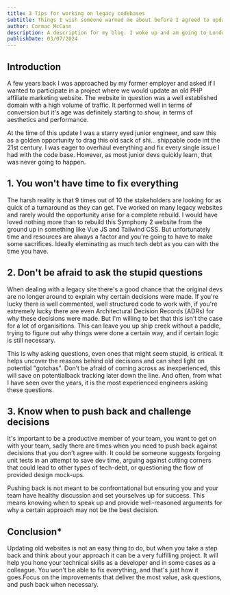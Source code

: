 ```yaml
---
title: 3 Tips for working on legacy codebases
subtitle: Things I wish someone warned me about before I agreed to update older sites.
author: Cormac McCann
description: A description for my blog. I woke up and am going to London today. Very sad to be leaving Laika, but excited to have a small get away.
publishDate: 03/07/2024
---
```


## Introduction

A few years back I was approached by my former employer and asked if I wanted to participate in a project where we would
update an old PHP affiliate marketing website. The website in question was a well established domain with a high volume of traffic.
It performed well in terms of conversion but it's age was definitely starting to show, in terms of aesthetics and performance.

At the time of this update I was a starry eyed junior engineer, and saw this as a golden opportunity to drag this old sack of shi...
shippable code int the 21st century. I was eager to overhaul everything and fix every single issue I had with the code base.
However, as most junior devs quickly learn, that was never going to happen.

## 1. You won't have time to fix everything

The harsh reality is that 9 times out of 10 the stakeholders are looking for as quick of a turnaround as they can get.
I've worked on many legacy websites and rarely would the opportunity arise for a complete rebuild.
I would have loved nothing more than to rebuild this Symphony 2 website from the ground up in something
like Vue JS and Tailwind CSS. But unfortunately time and resources are always a factor and you're going to have to
make some sacrifices. Ideally eleminating as much tech debt as you can with the time you have.

## 2. Don't be afraid to ask the stupid questions

When dealing with a legacy site there's a good chance that the original devs are no longer around
to explain why certain decisions were made. If you're lucky there is well commented, well structured
code to work with, if you're extremely lucky there are even Architectural Decision Records (ADRs)
for why these decisions were made. But I'm willing to bet that this isn't the case for a lot of organisitions.
This can leave you up ship creek without a paddle, trying to figure out why things were done a certain way,
and if certain logic is still necessary.

This is why asking questions, even ones that might seem stupid, is critical.
It helps uncover the reasons behind old decisions and can shed light on potential "gotchas". Don’t be
afraid of coming across as inexperienced, this will save on potentialback tracking later down the line.
And often, from what I have seen over the years, it is the most experienced engineers asking these questions.

## 3. Know when to push back and challenge decisions

It's important to be a productive member of your team, you want to get on with your team, sadly there are
times when you need to push back against decisions that you don't agree with.
It could be someone suggests forgoing unit tests in an attempt to save dev time, arguing against
cutting corners that could lead to other types of tech-debt, or questioning the flow of provided design mock-ups.

Pushing back is not meant to be confrontational but ensuring you and your team have healthy discussion
and set yourselves up for success. This means knowing when to speak up and
provide well-reasoned arguments for why a certain approach may not be the best decision.

## Conclusion\*

Updating old websites is not an easy thing to do, but when you take a step back and think
about your approach it can be a very fulfilling project. It will help you hone your technical
skills as a developer and in some cases as a colleague. You won't be able to fix everything,
and that's just how it goes.Focus on the improvements that deliver the most value, ask questions,
and push back when necessary.
